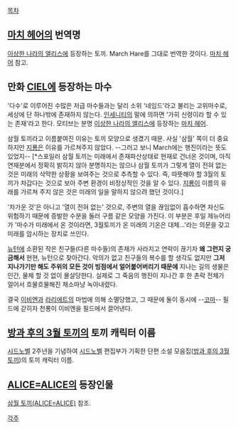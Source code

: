 [[목차]]
== [[마치 헤어]]의 번역명 ==
[[이상한 나라의 앨리스]]에 등장하는 토끼. 
March Hare를 그대로 번역한 것이다. [[마치 헤어]] 참고.

== 만화 [[CIEL]]에 등장하는 마수 ==
'다수'로 이루어진 수많은 저급 마수들과는 달리 소위 '네임드'라고 불리는 고위마수로, 세상에 단 하나밖에 존재하지 않는다. [[인세니티]]의 말에 의하면 '가히 신령이라 할 수 있는 존재'라고 한다. 모티브는 분명 [[이상한 나라의 앨리스]]에 등장하는 [[마치 헤어]].

삼월 토끼라고 이름붙여진 이유는 토끼 모양으로 생겼기 때문. 사실 '삼월' 쪽이 더 중요하지만 [[지룡(CIEL)|지룡]]은 이유를 가르쳐주지 않았다. --그러고 보니 March에는 행진이라는 뜻도 있었지--  [*스포일러 삼월 토끼는 미래에서 존재파산상태로 현재로 건너온 것이며, 아직 연재분에서 정확히 밝히지 않아 분명하지는 않으나 삼월 토끼가 그렇게 열이 전혀 없는 것은 미래의 삭막한 상황을 보여주는 것으로 추측할 수 있다. 즉, 따뜻해야 할 3월의 토끼가 차갑다는 것으로 보아 주변 환경이 비정상적인 것을 알 수 있다. [[지룡(CIEL)|지룡]]이 이름의 유래를 가르쳐 주지 않은 것은 미래의 일을 말하지 않으려 했던 것이다.]

'차가운 것'은 아니고 '열이 전혀 없는' 것으로, 주변의 열을 끊임없이 흡수하면 자신도 위험하기 때문에 증발한 수분을 둘러 구름 같은 모양을 가진다. 이 부분은 후일 제뉴어리가 '마수가 미래에서 온 것이라면, 3월토끼가 온 미래의 기온은 대체...'라는 의문을 갖고 미래를 암시하는 장치로 쓰인다.

[[뉴턴]]에 소환된 작은 친구들(다른 마수들)의 존재가 사라지고 연락이 끊기자 '''왜 그런지 궁금해서''' 현현, 뉴턴으로 찾아간다. 악의가 없고 친구들의 복수를 할 생각도 없지만 '''그저 지나가기만 해도 주위의 모든 것이 빙점에서 얼어붙어버리기 때문에''' 지나는 길의 생물은 인간, 물체 할 것 없이 몰살당한다. 실제로 그 죽음의 행진이 지나간 후 한 촌락 전체가 얼어서 흐물흐물해진 채소마냥 녹아내렸다.

결국 [[이비엔 마그놀리아|이비엔]]과 [[라리에트 킹 다이아몬드|라리에트]]의 마법에 의해 소멸당했고, 그 때문에 둘이 동시에 --[[코마]]-- 필드에 갇히자 천룡이 이비엔을 필드에서 끌어낸다.

== [[방과 후의 3월 토끼]]의 토끼 캐릭터 이름 ==
[[시드노벨]] 2주년을 기념하여 [[시드노벨]] 편집부가 기획한 단편 소설 모음집([[방과 후의 3월 토끼]])의 토끼 캐릭터 이름.

== [[ALICE=ALICE]]의 등장인물 ==
[[삼월 토끼(ALICE=ALICE)]] 참조.

[[각주]]
